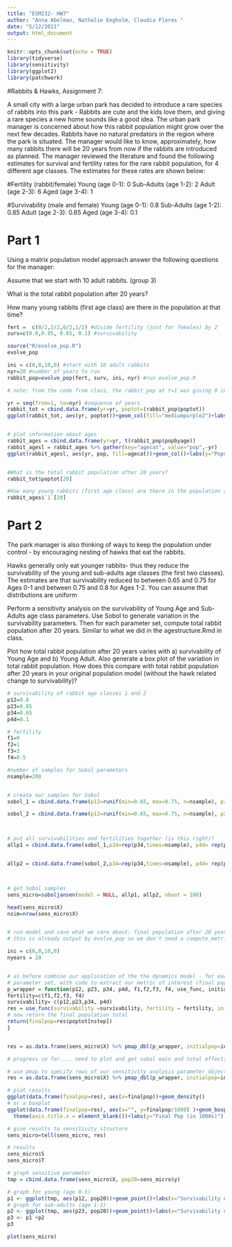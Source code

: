 ```yaml
---
title: "ESM232- HW7"
author: "Anna Abelman, Nathalie Eegholm, Claudia Flores "
date: "5/12/2021"
output: html_document
---
```


```r
knitr::opts_chunk$set(echo = TRUE)
library(tidyverse)
library(sensitivity)
library(ggplot2)
library(patchwork)
```

#Rabbits & Hawks, Assignment 7:

A small city with a large urban park has decided to introduce a rare species of rabbits into this park - Rabbits are cute and the kids love them, and giving a rare species a new home sounds like a good idea. The urban park manager is concerned about how this rabbit population might grow over the next few decades. Rabbits have no natural predators in the region where the park is situated. The manager would like to know, approximately, how many rabbits there will be 20 years from now if the rabbits are introduced as planned. The manager reviewed the literature and found the following estimates for survival and fertility rates for the rare rabbit population, for 4 different age classes. The estimates for these rates are shown below:

#Fertility (rabbit/female)
Young (age 0-1): 0
Sub-Adults (age 1-2): 2
Adult (age 2-3): 6
Aged (age 3-4): 1

#Survivability (male and female)
Young (age 0-1): 0.8
Sub-Adults (age 1-2): 0.85
Adult (age 2-3): 0.65
Aged (age 3-4): 0.1


# Part 1
Using a matrix population model approach answer the following questions for the manager:

Assume that we start with 10 adult rabbits. (group 3)

What is the total rabbit population after 20 years?

How many young rabbits (first age class) are there in the population at that time?


```r

fert =  c(0/2,2/2,6/2,1/2) #divide fertility (just for females) by 2
surv=c(0.8,0.85, 0.65, 0.1) #survivability 

source("R/evolve_pop.R")
evolve_pop

ini = c(0,0,10,0) #start with 10 adult rabbits
nyr=20 #number of years to run 
rabbit_pop=evolve_pop(fert, surv, ini, nyr) #run evolve_pop.R

# note: from the code from class, the rabbit_pop at t=1 was giving 0 instead of 10, so I had to account for this in lines 57 and 62 when creating the dataframes

yr = seq(from=1, to=nyr) #sequence of years
rabbit_tot = cbind.data.frame(yr=yr, poptot=(rabbit_pop$poptot))
ggplot(rabbit_tot, aes(yr, poptot))+geom_col(fill="mediumpurple2")+labs(y="Total Rabbit Population", x="Year")


# plot information about ages
rabbit_ages = cbind.data.frame(yr=yr, t(rabbit_pop$popbyage))
rabbit_agesl = rabbit_ages %>% gather(key="agecat", value="pop",-yr)
ggplot(rabbit_agesl, aes(yr, pop, fill=agecat))+geom_col()+labs(y="Population", fill="Age Group")


#What is the total rabbit population after 20 years?
rabbit_tot$poptot[20]

#How many young rabbits (first age class) are there in the population at that time?
rabbit_ages$`1`[20]
```


# Part 2
The park manager is also thinking of ways to keep the population under control - by encouraging nesting of hawks that eat the rabbits. 

Hawks generally only eat  younger rabbits- thus they reduce the survivability of the young and sub-adults age classes (the first two classes).  The estimates are that survivability reduced to between 0.65 and 0.75 for Ages 0-1 and between 0.75 and 0.8 for Ages 1-2. You can assume that distributions are uniform

Perform a sensitivity analysis on the survivability of Young Age and Sub-Adults age class parameters.  Use Sobol to generate variation in the survivability parameters. Then for each parameter set, compute total rabbit population after 20 years. Similar to what we did in the agestructure.Rmd in class. 

Plot how total rabbit population after 20 years varies with a) survivability of Young Age and b) Young Adult.  Also generate a box plot of the variation in total rabbit population.  How does this compare with total rabbit population after 20 years in your original population model (without the hawk related change to survivability)?



```r
# survivability of rabbit age classes 1 and 2
p12=0.8
p23=0.85
p34=0.65
p4d=0.1

# fertility
f1=0
f2=1
f3=3
f4=0.5

#number of samples for Sobol parameters
nsample=200


# create our samples for Sobol
sobol_1 = cbind.data.frame(p12=runif(min=0.65, max=0.75, n=nsample), p23 = runif(min=0.75, max=0.8, n=nsample))

sobol_2 = cbind.data.frame(p12=runif(min=0.65, max=0.75, n=nsample), p23 = runif(min=0.75, max=0.8, n=nsample))



# put all survivabilities and fertilities together (is this right)?
allp1 = cbind.data.frame(sobol_1,p34=rep(p34,times=nsample), p4d= rep(p4d,times=nsample), f1=rep(f1,times=nsample), f2= rep(f2,times=nsample),f3=rep(f3,times=nsample),f4= rep(f4,times=nsample))


allp2 = cbind.data.frame(sobol_2,p34=rep(p34,times=nsample), p4d= rep(p4d,times=nsample), f1=rep(f1,times=nsample), f2= rep(f2,times=nsample),f3=rep(f3,times=nsample),f4= rep(f4,times=nsample))



# get Sobol samples
sens_micro=soboljansen(model = NULL, allp1, allp2, nboot = 100)

head(sens_micro$X)
nsim=nrow(sens_micro$X)


# run model and save what we care about: final population after 20 years 
# this is already output by evolve_pop so we don't need a compute_metric function

ini = c(0,0,10,0)
nyears = 20


# as before combine our application of the the dynamics model - for each
# parameter set, with code to extract our metric of interest (final population)
p_wrapper = function(p12, p23, p34, p4d, f1,f2,f3, f4, use_func, initialpop, nstep ) {
fertility=c(f1,f2,f3, f4)
survivability= c(p12,p23,p34, p4d)
res = use_func(survivability =survivability, fertility = fertility, initialpop=initialpop, nstep=nstep)
# now return the final population total
return(finalpop=res$poptot[nstep])
}


res = as.data.frame(sens_micro$X) %>% pmap_dbl(p_wrapper, initialpop=ini, nstep=nyears, use_func=evolve_pop)
```

```r
# progress so far.... need to plot and get sobol main and total effects

# use pmap to specify rows of our sensitivity analysis parameter object 
res = as.data.frame(sens_micro$X) %>% pmap_dbl(p_wrapper, initialpop=ini, nstep=nyears, use_func=evolve_pop)

# plot results 
ggplot(data.frame(finalpop=res), aes(x=finalpop))+geom_density()
# or a boxplot
ggplot(data.frame(finalpop=res), aes(x="", y=finalpop/1000) )+geom_boxplot(fill="blue")+
  theme(axis.title.x = element_blank())+labs(y="Final Pop (in 1000s)")

# give results to sensitivity structure
sens_micro=tell(sens_micro, res)

# results
sens_micro$S
sens_micro$T

# graph sensitive parameter
tmp = cbind.data.frame(sens_micro$X, pop20=sens_micro$y)

# graph for young (age 0-1)
p1 <- ggplot(tmp, aes(p12, pop20))+geom_point()+labs(x="Survivability of ages 0 to 1 ",y="pop after 20 years")
# graph for sub-adults (age 1-2)
p2 <- ggplot(tmp, aes(p23, pop20))+geom_point()+labs(x="Survivability of ages 1 to 2",y="pop after 20 years")
p3 <- p1 +p2
p3

plot(sens_micro)
```
